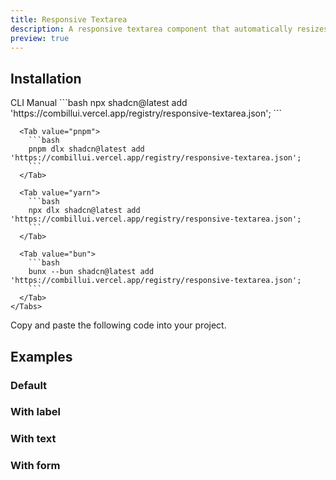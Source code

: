 ```yaml
---
title: Responsive Textarea
description: A responsive textarea component that automatically resizes as you type.
preview: true
---
```


<ComponentTabs name='responsive-textarea-default' />

## Installation

<ShadcnTabs defaultValue='cli'>
  <TabsList >
    <TabsTrigger  value='cli'>
      CLI
    </TabsTrigger>
    <TabsTrigger  value='manual'>
      Manual
    </TabsTrigger>
  </TabsList>

  <TabsContent  value='cli'>
    <Tabs items={["npm", "pnpm", "yarn", "bun"]}>
      <Tab value="npm">
        ```bash
        npx shadcn@latest add 'https://combillui.vercel.app/registry/responsive-textarea.json';
        ```
      </Tab>
      
      <Tab value="pnpm">
        ```bash 
        pnpm dlx shadcn@latest add 'https://combillui.vercel.app/registry/responsive-textarea.json';
        ```
      </Tab>

      <Tab value="yarn">
        ```bash
        npx dlx shadcn@latest add 'https://combillui.vercel.app/registry/responsive-textarea.json';
        ```
      </Tab>

      <Tab value="bun">
        ```bash
        bunx --bun shadcn@latest add 'https://combillui.vercel.app/registry/responsive-textarea.json';
        ```
      </Tab>
    </Tabs>

  </TabsContent>
  <TabsContent  value='manual'>
    <Steps>
      <Step>
        Copy and paste the following code into your project.
        <ComponentSource name="responsive-textarea" />
      </Step>
    </Steps>
  </TabsContent>
</ShadcnTabs>

## Examples

### Default

<ComponentTabs name='responsive-textarea-default' />

### With label

<ComponentTabs name='responsive-textarea-with-label' />

### With text

<ComponentTabs name='responsive-textarea-with-text' />

### With form

<ComponentTabs name='responsive-textarea-with-form' />

